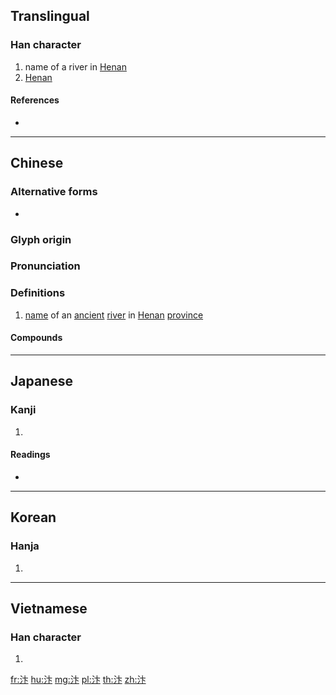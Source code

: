 ==Translingual==

===Han character===
{{Han char|rn=85|rad=水|as=04|sn=7|four=30130|canj=EYY}}

# name of a river in [[Henan]]
# [[Henan]]

====References====
* {{Han ref|kx=0608.050|dkj=17165|dj=1001.090|hdz=31571.030|uh=6C74|ud=27764|bh=A858|bd=43096}}

----

==Chinese==
{{zh-forms}}

===Alternative forms===
* {{zh-l|汳}}

===Glyph origin===
{{Han etym}}

===Pronunciation===
{{zh-pron
|m=biàn
|c=bin6
|mc=y
|oc=y
|cat=
}}

===Definitions===
{{zh-hanzi}}

# [[name]] of an [[ancient]] [[river]] in [[Henan]] [[province]]

====Compounds====
{{zh-der|汴京|汴堤|汴州|汴梁|汴水|汴水之戰}}

----

==Japanese==

===Kanji===
{{ja-kanji|grade=|rs=水04}}

# {{defn|lang=ja|sort=水04}}

====Readings====
* {{ja-readings|on=[[へん]] (hen), [[べん]] (ben)|kun=}}

----

==Korean==

===Hanja===
{{ko-hanja|hangeul=파|eumhun=|rv=pa|mr=p'a|y=pha}}

# {{defn|lang=ko|sort=水04}}

----

==Vietnamese==

===Han character===
{{vi-hantu|[[biện]], [[biển]]|rs=水04}}

# {{defn|lang=vi|sort=水04}}

[[fr:汴]]
[[hu:汴]]
[[mg:汴]]
[[pl:汴]]
[[th:汴]]
[[zh:汴]]
